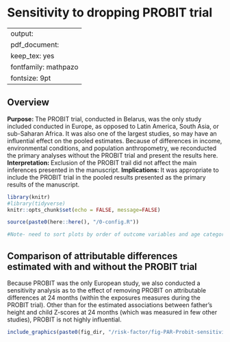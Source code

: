 
# Sensitivity to dropping PROBIT trial {#no-PROBIT}

---
output:
  pdf_document:
    keep_tex: yes
fontfamily: mathpazo
fontsize: 9pt
---

\raggedright

## Overview

__Purpose: __ The PROBIT trial, conducted in Belarus, was the only study included conducted in Europe, as opposed to Latin America, South Asia, or sub-Saharan Africa. It was also one of the largest studies, so may have an influential effect on the pooled estimates. Because of differences in income, environmental conditions, and population anthropometry, we reconducted the primary analyses without the PROBIT trial and present the results here.
__Interpretation: __ Exclusion of the PROBIT trail did not affect the main inferences presented in the manuscript.
__Implications: __ It was appropriate to include the PROBIT trial in the pooled results presented as the primary results of the manuscript.



```r
library(knitr)
#library(tidyverse)
knitr::opts_chunk$set(echo = FALSE, message=FALSE)

source(paste0(here::here(), "/0-config.R"))

#Note- need to sort plots by order of outcome variables and age categories I want here

```


## Comparison of attributable differences estimated with and without the PROBIT trial


Because PROBIT was the only European study, we also conducted a sensitivity analysis as to the effect of removing PROBIT on attributable differences at 24 months (within the exposures measures during the PROBIT trial). Other than for the estimated associations between father’s height and child Z-scores at 24 months (which was measured in few other studies), PROBIT is not highly influential.


```r
include_graphics(paste0(fig_dir, "/risk-factor/fig-PAR-Probit-sensitivity.png"))
```

